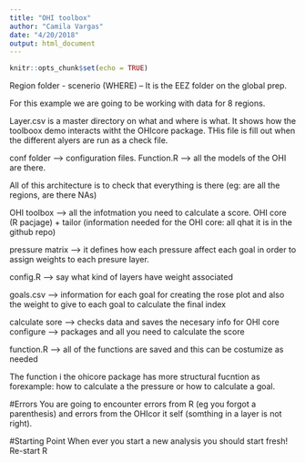 ```yaml
---
title: "OHI toolbox"
author: "Camila Vargas"
date: "4/20/2018"
output: html_document
---
```


```r
knitr::opts_chunk$set(echo = TRUE)
```

Region folder - scenerio (WHERE) -- It is the EEZ folder on the global prep.

For this example we are going to be working with data for 8 regions.

Layer.csv is a master directory on what and where is what. It shows how the toolboox demo interacts witht the OHIcore package. THis file is fill out when the different alyers are run as a check file.

conf folder --> configuration files. Function.R ---> all the models of the OHI are there.

All of this architecture is to check that everything is there (eg: are all the regions, are there NAs)

OHI toolbox --> all the infotmation you need to calculate a score. OHI core (R pacjage) + tailor (information needed for the OHI core: all qhat it is in the github repo)

pressure matrix --> it defines how each pressure affect each goal in order to assign weights to each presure layer.

config.R --> say what kind of layers have weight associated

goals.csv --> information for each goal for creating the rose plot and also the weight to give to each goal to calculate the final index

calculate sore --> checks data and saves the necesary info for OHI core
configure --> packages and all you need to calculate the score

function.R --> all of the functions are saved and this can be costumize as needed

The function i the ohicore package has more structural fucntion as forexample: how to calculate a the pressure or how to calculate a goal.

#Errors
You are going to encounter errors from R (eg you forgot a parenthesis) and errors from the OHIcor it self (somthing in a layer is not right).

#Starting Point
When ever you start a new analysis you should start fresh! Re-start R

